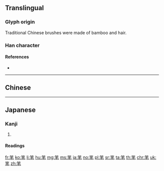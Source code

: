 {{character info/new}}
{{also|筆}}
==Translingual==

===Glyph origin===
{{Han etym}}
{{Han compound|竹|毛|t1=bamboo|t2=hair|ls=ic}} Traditional Chinese brushes were made of bamboo and hair.

===Han character===
{{Han char|rn=118|rad=竹|as=04|sn=10|four=|canj=HHQU|ids=⿱⺮毛}}

====References====
* {{Han ref|kx=0879.080|dkj=25888|dj=1307.080|hdz=52950.090|uh=7B14|ud=31508}}

----

==Chinese==
{{zh-see|筆}}

----

==Japanese==

===Kanji===
{{ja-kanji|grade=uc|rs=竹04}}

# {{alternative form of|筆|lang=ja}}

====Readings====
{{ja-readings|on=[[ひつ]] (hitsu)|kun=[[ふで]] (fude)}}

[[fr:笔]]
[[ko:笔]]
[[li:笔]]
[[hu:笔]]
[[mg:笔]]
[[ms:笔]]
[[ja:笔]]
[[no:笔]]
[[pl:笔]]
[[sr:笔]]
[[ta:笔]]
[[th:笔]]
[[chr:笔]]
[[uk:笔]]
[[zh:笔]]